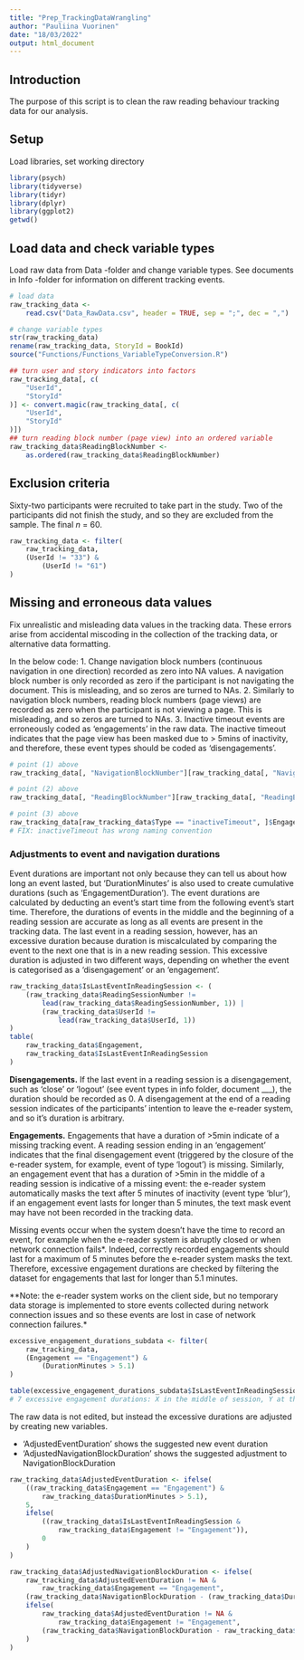 ```yaml
---
title: "Prep_TrackingDataWrangling"
author: "Pauliina Vuorinen"
date: "18/03/2022"
output: html_document
---
```


## Introduction

The purpose of this script is to clean the raw reading behaviour tracking data for our analysis.

## Setup

Load libraries, set working directory

```r
library(psych)
library(tidyverse)
library(tidyr)
library(dplyr)
library(ggplot2)
getwd()
```

## Load data and check variable types

Load raw data from Data -folder and change variable types. See documents in Info -folder for information on different tracking events.

```r
# load data
raw_tracking_data <-
    read.csv("Data_RawData.csv", header = TRUE, sep = ";", dec = ",")

# change variable types
str(raw_tracking_data)
rename(raw_tracking_data, StoryId = BookId)
source("Functions/Functions_VariableTypeConversion.R")

## turn user and story indicators into factors
raw_tracking_data[, c(
    "UserId",
    "StoryId"
)] <- convert.magic(raw_tracking_data[, c(
    "UserId",
    "StoryId"
)])
## turn reading block number (page view) into an ordered variable
raw_tracking_data$ReadingBlockNumber <-
    as.ordered(raw_tracking_data$ReadingBlockNumber)
```

## Exclusion criteria

Sixty-two participants were recruited to take part in the study. Two of the participants did not finish the study, and so they are excluded from the sample. The final *n* = 60.

```r
raw_tracking_data <- filter(
    raw_tracking_data,
    (UserId != "33") &
        (UserId != "61")
)
```


## Missing and erroneous data values

Fix unrealistic and misleading data values in the tracking data. These errors arise from accidental miscoding in the collection of the tracking data, or alternative data formatting.

In the below code:
1. Change navigation block numbers (continuous navigation in one direction) recorded as zero into NA values. A navigation block number is only recorded as zero if the participant is not navigating the document. This is misleading, and so zeros are turned to NAs.
2. Similarly to navigation block numbers, reading block numbers (page views) are recorded as zero when the participant is not viewing a page. This is misleading, and so zeros are turned to NAs.
3. Inactive timeout events are erroneously coded as 'engagements' in the raw data. The inactive timeout indicates that the page view has been masked due to > 5mins of inactivity, and therefore, these event types should be coded as 'disengagements'.


```r
# point (1) above
raw_tracking_data[, "NavigationBlockNumber"][raw_tracking_data[, "NavigationBlockNumber"] == 0] <- NA

# point (2) above
raw_tracking_data[, "ReadingBlockNumber"][raw_tracking_data[, "ReadingBlockNumber"] == 0] <- NA

# point (3) above
raw_tracking_data[raw_tracking_data$Type == "inactiveTimeout", ]$Engagement <- "Disengagement"
# FIX: inactiveTimeout has wrong naming convention
```

### Adjustments to event and navigation durations

Event durations are important not only because they can tell us about how long an event lasted, but 'DurationMinutes' is also used to create cumulative durations (such as 'EngagementDuration'). The event durations are calculated by deducting an event's start time from the following event's start time. Therefore, the durations of events in the middle and the beginning of a reading session are accurate as long as all events are present in the tracking data. The last event in a reading session, however, has an excessive duration because duration is miscalculated by comparing the event to the next one that is in a new reading session. This excessive duration is adjusted in two different ways, depending on whether the event is categorised as a 'disengagement' or an 'engagement'.

```r
raw_tracking_data$IsLastEventInReadingSession <- (
    (raw_tracking_data$ReadingSessionNumber !=
        lead(raw_tracking_data$ReadingSessionNumber, 1)) |
        (raw_tracking_data$UserId !=
            lead(raw_tracking_data$UserId, 1))
)
table(
    raw_tracking_data$Engagement,
    raw_tracking_data$IsLastEventInReadingSession
)
```

**Disengagements.** If the last event in a reading session is a disengagement, such as 'close' or 'logout' (see event types in info folder, document ___), the duration should be recorded as 0. A disengagement at the end of a reading session indicates of the participants' intention to leave the e-reader system, and so it's duration is arbitrary.

**Engagements.** Engagements that have a duration of >5min indicate of a missing tracking event. A reading session ending in an 'engagement' indicates that the final disengagement event (triggered by the closure of the e-reader system, for example, event of type 'logout') is missing. Similarly, an engagement event that has a duration of >5min in the middle of a reading session is indicative of a missing event: the e-reader system automatically masks the text after 5 minutes of inactivity (event type 'blur'), if an engagement event lasts for longer than 5 minutes, the text mask event may have not been recorded in the tracking data.

Missing events occur when the system doesn't have the time to record an event, for example when the e-reader system is abruptly closed or when network connection fails*. Indeed, correctly recorded engagements should last for a maximum of 5 minutes before the e-reader system masks the text. Therefore, excessive engagement durations are checked by filtering the dataset for engagements that last for longer than 5.1 minutes.

**Note: the e-reader system works on the client side, but no temporary data storage is implemented to store events collected during network connection issues and so these events are lost in case of network connection failures.*

```r

excessive_engagement_durations_subdata <- filter(
    raw_tracking_data,
    (Engagement == "Engagement") &
        (DurationMinutes > 5.1)
)

table(excessive_engagement_durations_subdata$IsLastEventInReadingSession)
# 7 excessive engagement durations: X in the middle of session, Y at the end
```

The raw data is not edited, but instead the excessive durations are adjusted by creating new variables. 

* 'AdjustedEventDuration' shows the suggested new event duration
* 'AdjustedNavigationBlockDuration' shows the suggested adjustment to NavigationBlockDuration


```r
raw_tracking_data$AdjustedEventDuration <- ifelse(
    ((raw_tracking_data$Engagement == "Engagement") &
        raw_tracking_data$DurationMinutes > 5.1),
    5,
    ifelse(
        ((raw_tracking_data$IsLastEventInReadingSession &
            raw_tracking_data$Engagement != "Engagement")),
        0
    )
)

raw_tracking_data$AdjustedNavigationBlockDuration <- ifelse(
    raw_tracking_data$AdjustedEventDuration != NA &
        raw_tracking_data$Engagement == "Engagement",
    (raw_tracking_data$NavigationBlockDuration - (raw_tracking_data$DurationMinutes - 5)),
    ifelse(
        raw_tracking_data$AdjustedEventDuration != NA &
            raw_tracking_data$Engagement != "Engagement",
        (raw_tracking_data$NavigationBlockDuration - raw_tracking_data$DurationMinutes)
    )
)
```
